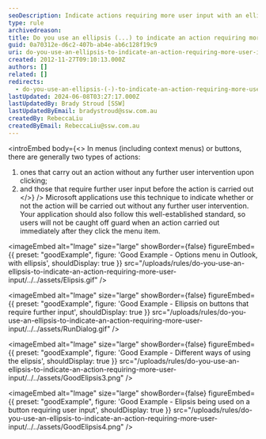 ```yaml
---
seoDescription: Indicate actions requiring more user input with an ellipsis (...) to avoid unexpected results in menus and buttons.
type: rule
archivedreason:
title: Do you use an ellipsis (...) to indicate an action requiring more user input?
guid: 0a70312e-d6c2-407b-ab4e-ab6c128f19c9
uri: do-you-use-an-ellipsis-to-indicate-an-action-requiring-more-user-input
created: 2012-11-27T09:10:13.000Z
authors: []
related: []
redirects:
  - do-you-use-an-ellipsis-(-)-to-indicate-an-action-requiring-more-user-input
lastUpdated: 2024-06-08T03:27:17.000Z
lastUpdatedBy: Brady Stroud [SSW]
lastUpdatedByEmail: bradystroud@ssw.com.au
createdBy: RebeccaLiu
createdByEmail: RebeccaLiu@ssw.com.au
---
```


<introEmbed
  body={<>
In menus (including context menus) or buttons, there are generally two types of actions:

1. ones that carry out an action without any further user intervention upon clicking;
2. and those that require further user input before the action is carried out
  </>}
/>
Microsoft applications use this technique to indicate whether or not the action will be carried out without any further user intervention. Your application should also follow this well-established standard, so users will not be caught off guard when an action carried out immediately after they click the menu item.

<imageEmbed
  alt="Image"
  size="large"
  showBorder={false}
  figureEmbed={{
    preset: "goodExample",
    figure: 'Good Example - Options menu in Outlook, with ellipsis',
    shouldDisplay: true
  }}
  src="/uploads/rules/do-you-use-an-ellipsis-to-indicate-an-action-requiring-more-user-input/../../assets/Elipsis.gif"
/>

<imageEmbed
  alt="Image"
  size="large"
  showBorder={false}
  figureEmbed={{
    preset: "goodExample",
    figure: 'Good Example - Ellipsis on buttons that require further input',
    shouldDisplay: true
  }}
  src="/uploads/rules/do-you-use-an-ellipsis-to-indicate-an-action-requiring-more-user-input/../../assets/RunDialog.gif"
/>

<imageEmbed
  alt="Image"
  size="large"
  showBorder={false}
  figureEmbed={{
    preset: "goodExample",
    figure: 'Good Example - Different ways of using the elipsis',
    shouldDisplay: true
  }}
  src="/uploads/rules/do-you-use-an-ellipsis-to-indicate-an-action-requiring-more-user-input/../../assets/GoodElipsis3.png"
/>

<imageEmbed
  alt="Image"
  size="large"
  showBorder={false}
  figureEmbed={{
    preset: "goodExample",
    figure: 'Good Example - Elipsis being used on a button requiring user input',
    shouldDisplay: true
  }}
  src="/uploads/rules/do-you-use-an-ellipsis-to-indicate-an-action-requiring-more-user-input/../../assets/GoodElipsis4.png"
/>
